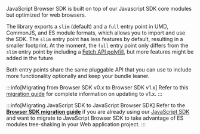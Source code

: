 JavaScript Browser SDK is built on top of our Javascript SDK core modules but optimized for web browsers.

The library exports a `slim` (default) and a `full` entry point in UMD, CommonJS, and ES module formats, which allows you to import and use the SDK. The `slim` entry point has less features by default, resulting in a smaller footprint. At the moment, the `full` entry point only differs from the `slim` entry point by including a [Fetch API polyfill](#language-support), but more features might be added in the future.

Both entry points share the same pluggable API that you can use to include more functionality optionally and keep your bundle leaner.

:::info[Migrating from Browser SDK v0.x to Browser SDK v1.x]
Refer to this [migration guide](https://github.com/splitio/javascript-browser-client/blob/development/MIGRATION-GUIDE.md) for complete information on updating to v1.x.
:::

:::info[Migrating JavaScript SDK to JavaScript Browser SDK]
Refer to the [**Browser SDK migration guide**](https://help.split.io/hc/en-us/articles/360059966112-Browser-SDK-Migration-Guide) if you are already using our [JavaScript SDK](https://help.split.io/hc/en-us/articles/360020448791-JavaScript-SDK) and want to migrate to JavaScript Browser SDK to take advantage of ES modules tree-shaking in your Web application project.
:::